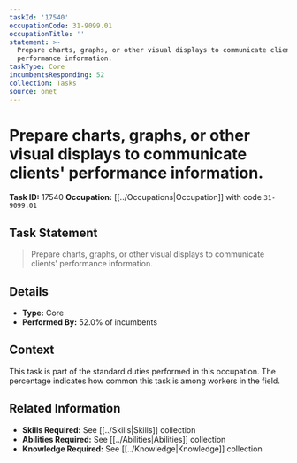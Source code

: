 ```yaml
---
taskId: '17540'
occupationCode: 31-9099.01
occupationTitle: ''
statement: >-
  Prepare charts, graphs, or other visual displays to communicate clients'
  performance information.
taskType: Core
incumbentsResponding: 52
collection: Tasks
source: onet
---
```

# Prepare charts, graphs, or other visual displays to communicate clients' performance information.

**Task ID:** 17540
**Occupation:** [[../Occupations|Occupation]] with code `31-9099.01`

## Task Statement

> Prepare charts, graphs, or other visual displays to communicate clients' performance information.

## Details

- **Type:** Core
- **Performed By:** 52.0% of incumbents

## Context

This task is part of the standard duties performed in this occupation. The percentage indicates how common this task is among workers in the field.

## Related Information

- **Skills Required:** See [[../Skills|Skills]] collection
- **Abilities Required:** See [[../Abilities|Abilities]] collection
- **Knowledge Required:** See [[../Knowledge|Knowledge]] collection
